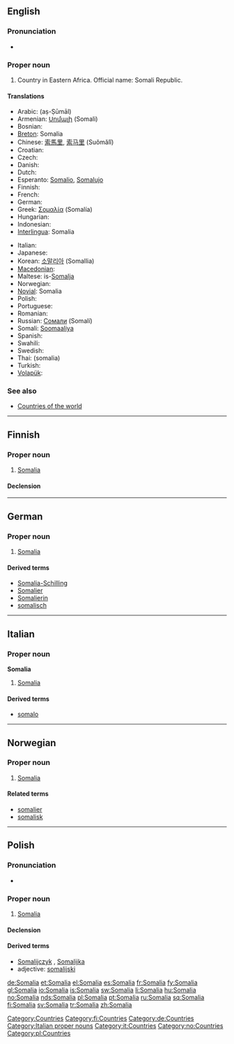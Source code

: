 {{also|Somália}}
==English==
{{wikipedia}}

===Pronunciation===
* {{rhymes|ɑːliə}}

===Proper noun===
{{en-proper noun}}

# Country in Eastern Africa. Official name: Somali Republic.

====Translations====
{{trans-top|country in Eastern Africa}}
* Arabic: {{Arab|[[الصومال‎]]}} (aṣ-Ṣūmāl)
* Armenian: [[Սոմալի]] (Somali)
* Bosnian: {{t-|bs|Somalija|f}}
* [[Breton]]: Somalia
* Chinese: [[索馬里]], [[索马里]] (Suǒmǎlǐ)
* Croatian: {{t-|hr|Somalija|f}}
* Czech: {{t-|cs|Somálsko|n}}
* Danish: {{t-|da|Somalia}}
* Dutch: {{t+|nl|Somalië}}
* Esperanto: [[Somalio]], [[Somalujo]]
* Finnish: {{t+|fi|Somalia}}
* French: {{t+|fr|Somalie|f}}
* German: {{t+|de|Somalia}}
* Greek: [[Σομαλία]] (Somalía) {{f}}
* Hungarian: {{t+|hu|Szomália}}
* Indonesian: {{t-|id|Somalia|xs=Indonesian}}
* [[Interlingua]]: Somalia
{{trans-mid}}
* Italian: {{t-|it|Somalia|f}}
* Japanese: {{t+|ja|ソマリア|tr=Somaria|sc=Jpan}}
* Korean: [[소말리아]] (Somallia)
* [[Macedonian]]: {{t|mk|Сомалија|f|tr=Somálija|sc=Cyrl|xs=Macedonian}}
* Maltese: is-[[Somalja]]
* Norwegian: {{t+|no|Somalia}}
* [[Novial]]: Somalia
* Polish: {{t+|pl|Somalia|f}}
* Portuguese: {{t+|pt|Somália}}
* Romanian: {{t-|ro|Somalia|f}}
* Russian: [[Сомали]] (Somalí) {{m}} {{indeclinable}}
* Somali: [[Soomaaliya]]
* Spanish: {{t+|es|Somalia|f}}
* Swahili: {{t|sw|Somalia}}
* Swedish: {{t+|sv|Somalia}}
* Thai: {{Thai|[[โซมาเลีย]]}} (somalia)
* Turkish: {{t+|tr|Somali}}
* [[Volapük]]: {{t+|vo|Somalän|xs=Volapük}}
{{trans-bottom}}

===See also===
* [[Appendix:Countries of the world|Countries of the world]]

[[Category:Countries]]

----

==Finnish==
{{wikipedia|lang=fi}}

===Proper noun===
{{infl|fi|proper noun}}

# [[#English|Somalia]]

====Declension====
{{fi-decl-kulkija|Somali|np=1}}

[[Category:fi:Countries]]

----

==German==
{{wikipedia|lang=de}}

===Proper noun===
{{infl|de|proper noun|g=n}}

# [[#English|Somalia]]

====Derived terms====
* [[Somalia-Schilling]]
* [[Somalier]]
* [[Somalierin]]
* [[somalisch]]

[[Category:de:Countries]]

----

==Italian==
{{wikipedia|lang=it}}

===Proper noun===
'''Somalia''' {{f}}

# [[#English|Somalia]]

====Derived terms====
* [[somalo]]

[[Category:Italian proper nouns]]
[[Category:it:Countries]]

----

==Norwegian==

===Proper noun===
{{infl|no|proper noun}}

# [[#English|Somalia]]

====Related terms====
* [[somalier]]
* [[somalisk]]

[[Category:no:Countries]]

----

==Polish==

===Pronunciation===
* {{IPA|/sɔˈmalja/|lang=pl}}

===Proper noun===
{{infl|pl|proper noun|g=f}}

# [[#English|Somalia]]

====Declension====
{{pl-decl-noun-sing
|Somalia
|Somalii
|Somalii
|Somalię
|Somalią
|Somalii
|Somalio
}}

====Derived terms====
* [[Somalijczyk]] {{m}}, [[Somalijka]] {{f}}
* adjective: [[somalijski]]

[[Category:pl:Countries]]

[[de:Somalia]]
[[et:Somalia]]
[[el:Somalia]]
[[es:Somalia]]
[[fr:Somalia]]
[[fy:Somalia]]
[[gl:Somalia]]
[[io:Somalia]]
[[is:Somalia]]
[[sw:Somalia]]
[[li:Somalia]]
[[hu:Somalia]]
[[no:Somalia]]
[[nds:Somalia]]
[[pl:Somalia]]
[[pt:Somalia]]
[[ru:Somalia]]
[[sq:Somalia]]
[[fi:Somalia]]
[[sv:Somalia]]
[[tr:Somalia]]
[[zh:Somalia]]